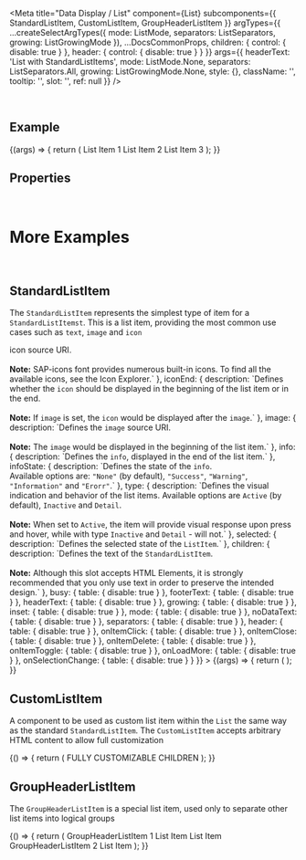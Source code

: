 
<Meta
  title="Data Display / List"
  component={List}
  subcomponents={{ StandardListItem, CustomListItem, GroupHeaderListItem }}
  argTypes={{
    ...createSelectArgTypes({ mode: ListMode, separators: ListSeparators, growing: ListGrowingMode }),
    ...DocsCommonProps,
    children: { control: { disable: true } },
    header: { control: { disable: true } }
  }}
  args={{
    headerText: 'List with StandardListItems',
    mode: ListMode.None,
    separators: ListSeparators.All,
    growing: ListGrowingMode.None,
    style: {},
    className: '',
    tooltip: '',
    slot: '',
    ref: null
  }}
/>

<DocsHeader />

<br />

## Example

<Canvas>
  <Story name="Default">
    {(args) => {
      return (
        <List {...args}>
          <StandardListItem info={'3'}>List Item 1</StandardListItem>
          <StandardListItem info={'2'}>List Item 2</StandardListItem>
          <StandardListItem info={'1'}>List Item 3</StandardListItem>
        </List>
      );
    }}
  </Story>
</Canvas>

## Properties

<ArgsTable story="Default" />

<br />

# More Examples

<br />

## StandardListItem

The <code>StandardListItem</code> represents the simplest type of item for a <code>StandardListItemst</code>. This is a
list item, providing the most common use cases such as <code>text</code>, <code>image</code> and <code>icon</code>

<Canvas>
  <Story
    name="with StandardListItem"
    args={{
      ...createSelectArgTypes({ mode: ListMode, separators: ListSeparators }),
      description: 'StandardListItem',
      icon: 'employee',
      iconEnd: false,
      image: '',
      info: 'info',
      infoState: ValueState.None,
      type: ListItemTypes.Active,
      selected: false,
      children: 'List Item'
    }}
    argTypes={{
      ...createSelectArgTypes({ infoState: ValueState, type: ListItemTypes }),
      description: { description: `Defines the description displayed right under the item text, if such is present.` },
      icon: {
        description: `Defines the <code>icon</code> source URI. <br><br> <b>Note:</b> SAP-icons font provides numerous built-in icons. To find all the available icons, see the <ui5-link target="_blank" href="https://openui5.hana.ondemand.com/test-resources/sap/m/demokit/iconExplorer/webapp/index.html" class="api-table-content-cell-link">Icon Explorer</ui5-link>.`
      },
      iconEnd: {
        description: `Defines whether the <code>icon</code> should be displayed in the beginning of the list item or in the end. <br><br> <b>Note:</b> If <code>image</code> is set, the <code>icon</code> would be displayed after the <code>image</code>.`
      },
      image: {
        description: `Defines the <code>image</code> source URI. <br><br> <b>Note:</b> The <code>image</code> would be displayed in the beginning of the list item.`
      },
      info: { description: `Defines the <code>info</code>, displayed in the end of the list item.` },
      infoState: {
        description: `Defines the state of the <code>info</code>. <br> Available options are: <code>"None"</code> (by default), <code>"Success"</code>, <code>"Warning"</code>, <code>"Information"</code> and <code>"Erorr"</code>.`
      },
      type: {
        description: `Defines the visual indication and behavior of the list items. Available options are <code>Active</code> (by default), <code>Inactive</code> and <code>Detail</code>. <br><br> <b>Note:</b> When set to <code>Active</code>, the item will provide visual response upon press and hover, while with type <code>Inactive</code> and <code>Detail</code> - will not.`
      },
      selected: { description: `Defines the selected state of the <code>ListItem</code>.` },
      children: {
        description: `Defines the text of the <code>StandardListItem</code>. <br><br> <b>Note:</b> Аlthough this slot accepts HTML Elements, it is strongly recommended that you only use text in order to preserve the intended design.`
      },
      busy: { table: { disable: true } },
      footerText: { table: { disable: true } },
      headerText: { table: { disable: true } },
      growing: { table: { disable: true } },
      inset: { table: { disable: true } },
      mode: { table: { disable: true } },
      noDataText: { table: { disable: true } },
      separators: { table: { disable: true } },
      header: { table: { disable: true } },
      onItemClick: { table: { disable: true } },
      onItemClose: { table: { disable: true } },
      onItemDelete: { table: { disable: true } },
      onItemToggle: { table: { disable: true } },
      onLoadMore: { table: { disable: true } },
      onSelectionChange: { table: { disable: true } }
    }}
  >
    {(args) => {
      return (
        <List headerText="List with a customizable StandardListItem">
          <StandardListItem {...args} />
        </List>
      );
    }}
  </Story>
</Canvas>

<ArgsTable story="with StandardListItem" />

<br />

## CustomListItem

A component to be used as custom list item within the <code>List</code> the same way as the standard <code>StandardListItem</code>. The <code>CustomListItem</code> accepts arbitrary HTML content to allow full
customization

<Canvas>
  <Story name="with CustomListItem">
    {() => {
      return (
        <List headerText="List with a CustomListItem">
          <CustomListItem>
            <FlexBox justifyContent={FlexBoxJustifyContent.SpaceAround} style={{ width: '100%' }}>
              <Text style={{ fontWeight: 'bold' }}>FULLY</Text>
              <Text style={{ color: 'red' }}>CUSTOMIZABLE</Text>
              <Text style={{ color: 'white', backgroundColor: ThemingParameters.sapButton_Emphasized_Background }}>
                CHILDREN
              </Text>
            </FlexBox>
          </CustomListItem>
          <CustomListItem>
            <ProgressIndicator value={50} />
          </CustomListItem>
        </List>
      );
    }}
  </Story>
</Canvas>

<br />

## GroupHeaderListItem

The <code>GroupHeaderListItem</code> is a special list item, used only to separate other list items into logical groups

<Canvas>
  <Story name="with GroupHeaderListItem">
    {() => {
      return (
        <List headerText="List with a GroupHeaderListItem">
          <GroupHeaderListItem>GroupHeaderListItem 1</GroupHeaderListItem>
          <StandardListItem>List Item</StandardListItem>
          <StandardListItem>List Item</StandardListItem>
          <GroupHeaderListItem>GroupHeaderListItem 2</GroupHeaderListItem>
          <StandardListItem>List Item</StandardListItem>
        </List>
      );
    }}
  </Story>
</Canvas>
